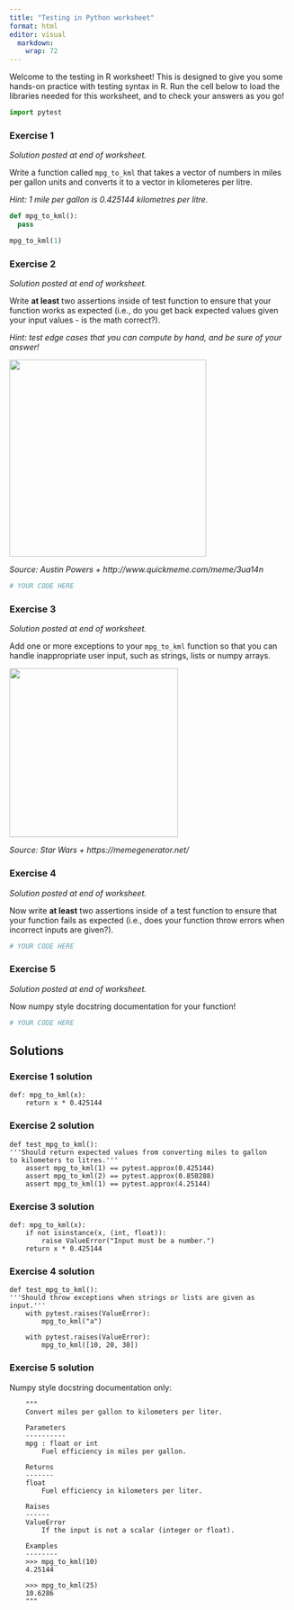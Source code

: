 ```yaml
---
title: "Testing in Python worksheet"
format: html
editor: visual
  markdown: 
    wrap: 72
---
```


Welcome to the testing in R worksheet! This is designed to give you some hands-on practice with testing syntax in R. Run the cell below to load the libraries needed for this worksheet, and to check your answers as you go!

```python
import pytest
```

### Exercise 1

*Solution posted at end of worksheet.*

Write a function called `mpg_to_kml` that takes a vector of numbers in miles per gallon units and converts it to a vector in kilometeres per litre.

*Hint: 1 mile per gallon is 0.425144 kilometres per litre.*

```python
def mpg_to_kml():
  pass

mpg_to_kml(1)
```

### Exercise 2

*Solution posted at end of worksheet.*

Write **at least** two assertions inside of test function to ensure that your function works as expected (i.e., do you get back expected values given your input values - is the math correct?).

*Hint: test edge cases that you can compute by hand, and be sure of your answer!*

<img src="img/unit-tests.png" width="350"/>

*Source: Austin Powers + http://www.quickmeme.com/meme/3ua14n*

```python
# YOUR CODE HERE
```

### Exercise 3

*Solution posted at end of worksheet.*

Add one or more exceptions to your `mpg_to_kml` function so that you can handle inappropriate user input, such as strings, lists or numpy arrays.

<img src="img/fail-you-will-fail-fast-you-should.jpg" width="300"/>

*Source: Star Wars + https://memegenerator.net/*

### Exercise 4

*Solution posted at end of worksheet.*

Now write **at least** two assertions inside of a test function to ensure that your function fails as expected (i.e., does your function throw errors when incorrect inputs are given?).

```python
# YOUR CODE HERE
```

### Exercise 5

*Solution posted at end of worksheet.*

Now numpy style docstring documentation for your function!

```python
# YOUR CODE HERE
```

## Solutions

### Exercise 1 solution

```         
def: mpg_to_kml(x):
    return x * 0.425144
```

### Exercise 2 solution

```         
def test_mpg_to_kml():
'''Should return expected values from converting miles to gallon 
to kilometers to litres.'''
    assert mpg_to_kml(1) == pytest.approx(0.425144)
    assert mpg_to_kml(2) == pytest.approx(0.850288)
    assert mpg_to_kml(1) == pytest.approx(4.25144) 
```

### Exercise 3 solution

```         
def: mpg_to_kml(x):
    if not isinstance(x, (int, float)):
        raise ValueError("Input must be a number.")
    return x * 0.425144
```

### Exercise 4 solution

```
def test_mpg_to_kml():
'''Should throw exceptions when strings or lists are given as input.'''         
    with pytest.raises(ValueError):
        mpg_to_kml("a")

    with pytest.raises(ValueError):
        mpg_to_kml([10, 20, 30])  
```

### Exercise 5 solution

Numpy style docstring documentation only:

```         
    """
    Convert miles per gallon to kilometers per liter.

    Parameters
    ----------
    mpg : float or int
        Fuel efficiency in miles per gallon.

    Returns
    -------
    float
        Fuel efficiency in kilometers per liter.

    Raises
    ------
    ValueError
        If the input is not a scalar (integer or float).

    Examples
    --------
    >>> mpg_to_kml(10)
    4.25144

    >>> mpg_to_kml(25)
    10.6286
    """
```